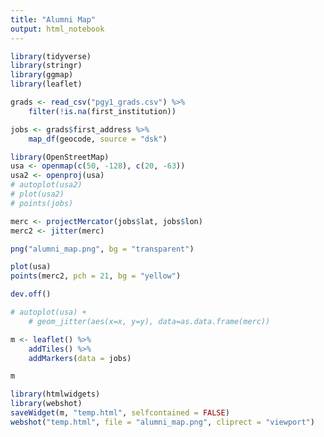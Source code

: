 ```yaml
---
title: "Alumni Map"
output: html_notebook
---
```


```r
library(tidyverse)
library(stringr)
library(ggmap)
library(leaflet)
```

```r
grads <- read_csv("pgy1_grads.csv") %>%
    filter(!is.na(first_institution))

jobs <- grads$first_address %>% 
    map_df(geocode, source = "dsk") 
```

```r
library(OpenStreetMap)
usa <- openmap(c(50, -128), c(20, -63))
usa2 <- openproj(usa)
# autoplot(usa2)
# plot(usa2)
# points(jobs)

merc <- projectMercator(jobs$lat, jobs$lon)
merc2 <- jitter(merc)

png("alumni_map.png", bg = "transparent")

plot(usa)
points(merc2, pch = 21, bg = "yellow")

dev.off()

# autoplot(usa) +
    # geom_jitter(aes(x=x, y=y), data=as.data.frame(merc))

```



```r
m <- leaflet() %>%
    addTiles() %>%
    addMarkers(data = jobs)

m
```

```r
library(htmlwidgets)
library(webshot)
saveWidget(m, "temp.html", selfcontained = FALSE)
webshot("temp.html", file = "alumni_map.png", cliprect = "viewport")
```

